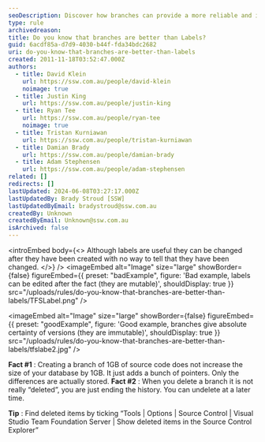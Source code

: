 ```yaml
---
seoDescription: Discover how branches can provide a more reliable and immutable versioning system compared to labels, ensuring absolute certainty of changes and making it easier to track and manage source code.
type: rule
archivedreason:
title: Do you know that branches are better than Labels?
guid: 6acdf85a-d7d9-4030-b44f-fda34bdc2682
uri: do-you-know-that-branches-are-better-than-labels
created: 2011-11-18T03:52:47.000Z
authors:
  - title: David Klein
    url: https://ssw.com.au/people/david-klein
    noimage: true
  - title: Justin King
    url: https://ssw.com.au/people/justin-king
  - title: Ryan Tee
    url: https://ssw.com.au/people/ryan-tee
    noimage: true
  - title: Tristan Kurniawan
    url: https://ssw.com.au/people/tristan-kurniawan
  - title: Damian Brady
    url: https://ssw.com.au/people/damian-brady
  - title: Adam Stephensen
    url: https://ssw.com.au/people/adam-stephensen
related: []
redirects: []
lastUpdated: 2024-06-08T03:27:17.000Z
lastUpdatedBy: Brady Stroud [SSW]
lastUpdatedByEmail: bradystroud@ssw.com.au
createdBy: Unknown
createdByEmail: Unknown@ssw.com.au
isArchived: false
---
```


<introEmbed
  body={<>
Although labels are useful they can be changed after they have been created with no way to tell that they have been changed.
  </>}
/>
<imageEmbed
  alt="Image"
  size="large"
  showBorder={false}
  figureEmbed={{
    preset: "badExample",
    figure: 'Bad example, labels can be edited after the fact (they are mutable)',
    shouldDisplay: true
  }}
  src="/uploads/rules/do-you-know-that-branches-are-better-than-labels/TFSLabel.png"
/>

<imageEmbed
  alt="Image"
  size="large"
  showBorder={false}
  figureEmbed={{
    preset: "goodExample",
    figure: 'Good example, branches give absolute certainty of versions (they are immutable)',
    shouldDisplay: true
  }}
  src="/uploads/rules/do-you-know-that-branches-are-better-than-labels/tfslabe2.jpg"
/>

**Fact #1** : Creating a branch of 1GB of source code does not increase the size of your database by 1GB. It just adds a bunch of pointers. Only the differences are actually stored.
**Fact #2** : When you delete a branch it is not really “deleted”, you are just ending the history. You can undelete at a later time.

**Tip** : Find deleted items by ticking “Tools | Options | Source Control | Visual Studio Team Foundation Server | Show deleted items in the Source Control Explorer”
